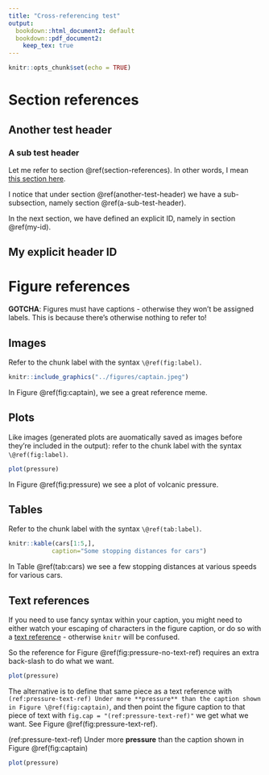 ```yaml
---
title: "Cross-referencing test"
output: 
  bookdown::html_document2: default
  bookdown::pdf_document2:
    keep_tex: true
---
```


```r
knitr::opts_chunk$set(echo = TRUE)
```

# Section references
## Another test header
### A sub test header

Let me refer to section \@ref(section-references). In other words, I mean [this section here](#section-references).

I notice that under section  \@ref(another-test-header) we have a sub-subsection, namely section \@ref(a-sub-test-header).

In the next section, we have defined an explicit ID, namely in section \@ref(my-id).

## My explicit header ID {#my-id}


# Figure references
**GOTCHA**: Figures must have captions - otherwise they won't be assigned labels. This is because there's otherwise nothing to refer to!

## Images
Refer to the chunk label with the syntax `\@ref(fig:label)`.

```r
knitr::include_graphics("../figures/captain.jpeg")
```

In Figure \@ref(fig:captain), we see a great reference meme.

## Plots
Like images (generated plots are auomatically saved as images before they're included in the output): refer to the chunk label with the syntax `\@ref(fig:label)`.

```r
plot(pressure)
```

In Figure \@ref(fig:pressure) we see a plot of volcanic pressure.

## Tables
Refer to the chunk label with the syntax `\@ref(tab:label)`.

```r
knitr::kable(cars[1:5,],
            caption="Some stopping distances for cars")
```

In Table \@ref(tab:cars) we see a few stopping distances at various speeds for various cars.

## Text references
If you need to use fancy syntax within your caption, you might need to either watch your escaping of characters in the figure caption, or do so with a [text reference](https://bookdown.org/yihui/bookdown/markdown-extensions-by-bookdown.html#text-references) - otherwise `knitr` will be confused.

So the reference for Figure \@ref(fig:pressure-no-text-ref) requires an extra back-slash to do what we want.

```r
plot(pressure)
```

The alternative is to define that same piece as a text reference with `(ref:pressure-text-ref) Under more **pressure** than the caption shown in Figure \@ref(fig:captain)`, and then point the figure caption to that piece of text with `fig.cap = "(ref:pressure-text-ref)"` we get what we want. See Figure \@ref(fig:pressure-text-ref).

(ref:pressure-text-ref) Under more **pressure** than the caption shown in Figure \@ref(fig:captain)

```r
plot(pressure)
```

